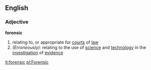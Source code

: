 ==English==
===Adjective===
'''forensic'''
# relating to, or appropriate for [[court]]s of [[law]]
# ''(Erroneously)'': relating to the use of [[science]] and [[technology]] in the [[investigation]] of [[evidence]]

[[it:forensic]]
[[pl:Forensic]]
